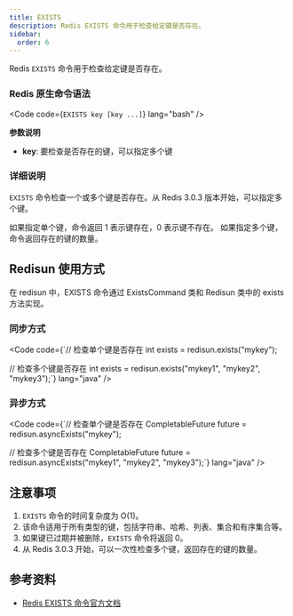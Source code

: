 ```yaml
---
title: EXISTS
description: Redis EXISTS 命令用于检查给定键是否存在。
sidebar:
  order: 6
---
```



Redis `EXISTS` 命令用于检查给定键是否存在。

### Redis 原生命令语法

<Code code={`EXISTS key [key ...]`} lang="bash" />

**参数说明**

- **key**: 要检查是否存在的键，可以指定多个键

### 详细说明

`EXISTS` 命令检查一个或多个键是否存在。从 Redis 3.0.3 版本开始，可以指定多个键。

如果指定单个键，命令返回 1 表示键存在，0 表示键不存在。
如果指定多个键，命令返回存在的键的数量。

## Redisun 使用方式

在 redisun 中，EXISTS 命令通过 ExistsCommand 类和 Redisun 类中的 exists 方法实现。

### 同步方式

<Code code={`// 检查单个键是否存在
int exists = redisun.exists("mykey");

// 检查多个键是否存在
int exists = redisun.exists("mykey1", "mykey2", "mykey3");`} lang="java" />

### 异步方式

<Code code={`// 检查单个键是否存在
CompletableFuture<Integer> future = redisun.asyncExists("mykey");

// 检查多个键是否存在
CompletableFuture<Integer> future = redisun.asyncExists("mykey1", "mykey2", "mykey3");`} lang="java" />

## 注意事项

1. `EXISTS` 命令的时间复杂度为 O(1)。
2. 该命令适用于所有类型的键，包括字符串、哈希、列表、集合和有序集合等。
3. 如果键已过期并被删除，`EXISTS` 命令将返回 0。
4. 从 Redis 3.0.3 开始，可以一次性检查多个键，返回存在的键的数量。

## 参考资料

- [Redis EXISTS 命令官方文档](https://redis.io/commands/exists/)